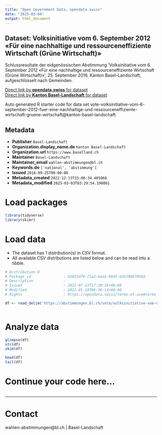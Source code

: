 ```yaml
---
title: "Open Government Data, opendata.swiss"
date: "2025-03-04"
output: html_document
---
```


## Dataset: Volksinitiative vom 6. September 2012 «Für eine nachhaltige und ressourceneffiziente Wirtschaft (Grüne Wirtschaft)»

Schlussresultate der eidgenössischen Abstimmung 'Volksinitiative vom 6. September 2012 «Für eine nachhaltige und ressourceneffiziente Wirtschaft (Grüne Wirtschaft)» ', 25. September 2016, Kanton Basel-Landschaft, aufgeschlüsselt nach Gemeinden.

[Direct link by **opendata.swiss** for dataset](https://opendata.swiss/de/dataset/volksinitiative-vom-6-september-2012-fur-eine-nachhaltige-und-ressourceneffiziente-wirtschaft-g1)<br>
[Direct link by **Kanton Basel-Landschaft** for dataset](https://abstimmungen.bl.ch/vote/volksinitiative-vom-6-september-2012-fuer-eine-nachhaltige-und-ressourceneffiziente-wirtschaft-gruene-wirtschaft/data)

Auto generated R starter code for data set vote-volksinitiative-vom-6-september-2012-fuer-eine-nachhaltige-und-ressourceneffiziente-wirtschaft-gruene-wirtschaft@kanton-basel-landschaft.

## Metadata

- **Publisher** `Basel-Landschaft`
- **Organization.display_name.de** `Kanton Basel-Landschaft`
- **Organization.url** `https://www.baselland.ch`
- **Maintainer** `Basel-Landschaft`
- **Maintainer_email** `wahlen-abstimmungen@bl.ch`
- **Keywords.de** `['national', 'abstimmung']`
- **Issued** `2016-09-25T00:00:00`
- **Metadata_created** `2022-12-13T15:06:34.405068`
- **Metadata_modified** `2025-03-03T03:29:54.190081`


# Load packages

```r

library(tidyverse)
library(skimr)

```

# Load data

-   The dataset has 1 distribution(s) in CSV format.
-   All available CSV distributions are listed below and can be read into a tibble.

```r

# Distribution 0
# Package_id               : d1025df9-71a2-4aa4-9045-6da70667858d
# Description              : 
# Issued                   : 2021-07-23T17:39:36+00:00
# Modified                 : 2022-01-19T06:36:14+00:00
# Rights                   : https://opendata.swiss/terms-of-use#terms_by

df <- read_delim('https://abstimmungen.bl.ch/vote/volksinitiative-vom-6-september-2012-fuer-eine-nachhaltige-und-ressourceneffiziente-wirtschaft-gruene-wirtschaft/data-csv')



```

# Analyze data

```r

glimpse(df)
str(df)
skim(df)

head(df)
tail(df)

```

# Continue your code here...

```r

```

------------------------------------------------------------------------

# Contact

wahlen-abstimmungen@bl.ch | Basel-Landschaft
